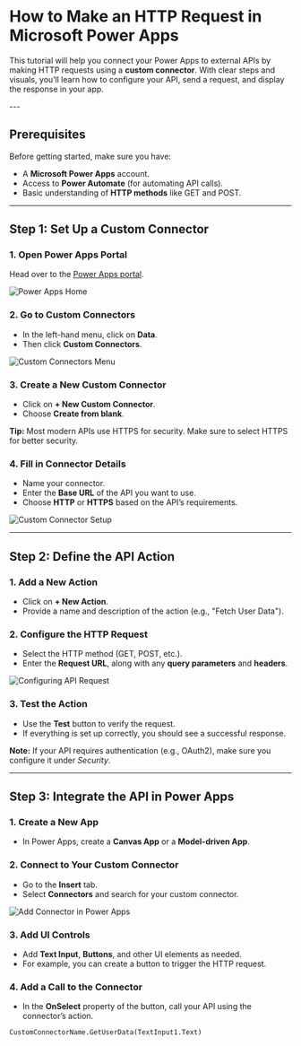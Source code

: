<div className="bg-gray-900 text-white min-h-screen">

# How to Make an HTTP Request in Microsoft Power Apps

This tutorial will help you connect your Power Apps to external APIs by making HTTP requests using a **custom connector**. With clear steps and visuals, you’ll learn how to configure your API, send a request, and display the response in your app.

</div>
---

## Prerequisites

<div className="bg-gray-800 p-4 rounded-lg mb-6">

Before getting started, make sure you have:

- A **Microsoft Power Apps** account.
- Access to **Power Automate** (for automating API calls).
- Basic understanding of **HTTP methods** like GET and POST.

</div>

---

## Step 1: Set Up a Custom Connector

### 1. Open Power Apps Portal

Head over to the [Power Apps portal](https://make.powerapps.com/).

<div className="my-4">
  <img src="./images/powerapps-home.png" alt="Power Apps Home" className="rounded-md border border-gray-700" />
</div>

### 2. Go to Custom Connectors

- In the left-hand menu, click on **Data**.
- Then click **Custom Connectors**.

<div className="my-4">
  <img src="./images/custom-connectors.png" alt="Custom Connectors Menu" className="rounded-md border border-gray-700" />
</div>

### 3. Create a New Custom Connector

- Click on **+ New Custom Connector**.
- Choose **Create from blank**.

<div className="bg-gray-800 p-4 rounded-lg my-4">
  <strong>Tip:</strong> Most modern APIs use HTTPS for security. Make sure to select HTTPS for better security.
</div>

### 4. Fill in Connector Details

- Name your connector.
- Enter the **Base URL** of the API you want to use.
- Choose **HTTP** or **HTTPS** based on the API’s requirements.

<div className="my-4">
  <img src="./images/connector-setup.png" alt="Custom Connector Setup" className="rounded-md border border-gray-700" />
</div>

---

## Step 2: Define the API Action

### 1. Add a New Action

- Click on **+ New Action**.
- Provide a name and description of the action (e.g., "Fetch User Data").

### 2. Configure the HTTP Request

- Select the HTTP method (GET, POST, etc.).
- Enter the **Request URL**, along with any **query parameters** and **headers**.

<div className="my-4">
  <img src="./images/api-request.png" alt="Configuring API Request" className="rounded-md border border-gray-700" />
</div>

### 3. Test the Action

- Use the **Test** button to verify the request.
- If everything is set up correctly, you should see a successful response.

<div className="bg-gray-800 p-4 rounded-lg my-4">
  <strong>Note:</strong> If your API requires authentication (e.g., OAuth2), make sure you configure it under <em>Security</em>.
</div>

---

## Step 3: Integrate the API in Power Apps

### 1. Create a New App

- In Power Apps, create a **Canvas App** or a **Model-driven App**.

### 2. Connect to Your Custom Connector

- Go to the **Insert** tab.
- Select **Connectors** and search for your custom connector.

<div className="my-4">
  <img src="./images/add-connector.png" alt="Add Connector in Power Apps" className="rounded-md border border-gray-700" />
</div>

### 3. Add UI Controls

- Add **Text Input**, **Buttons**, and other UI elements as needed.
- For example, you can create a button to trigger the HTTP request.

### 4. Add a Call to the Connector

- In the **OnSelect** property of the button, call your API using the connector’s action.

```powerapps
CustomConnectorName.GetUserData(TextInput1.Text)

